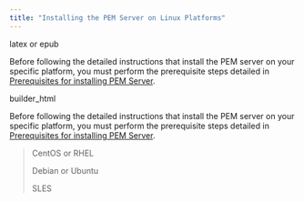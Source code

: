 ```yaml
---
title: "Installing the PEM Server on Linux Platforms"
---
```


<div id="installing_pem_server_on_linux" class="registered_link"></div>

<div id="linux_installation" class="registered_link"></div>

<div class="only">

latex or epub

Before following the detailed instructions that install the PEM server on your specific platform, you must perform the prerequisite steps detailed in [Prerequisites for installing PEM Server](01_prerequisites_for_installing_pem_server/#prerequisites_for_installing_pem_server).

</div>

<div class="only">

builder_html

Before following the detailed instructions that install the PEM server on your specific platform, you must perform the prerequisite steps detailed in [Prerequisites for installing PEM Server](01_prerequisites_for_installing_pem_server/#prerequisites_for_installing_pem_server).

> <div class="tabs">
>
> <div class="tab">
>
> CentOS or RHEL
>
> </div>
>
> <div class="tab">
>
> Debian or Ubuntu
>
> </div>
>
> <div class="tab">
>
> SLES
>
> </div>
>
> </div>

</div>
